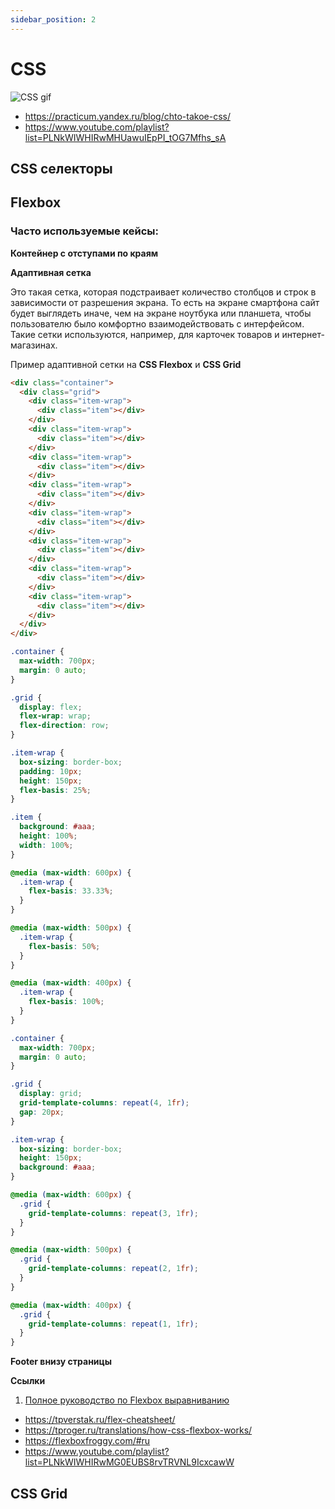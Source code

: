 ```yaml
---
sidebar_position: 2
---
```



# CSS

<div style={{maxWidth: 350}}>

![CSS gif](./img/FirstWarpedInganue-size_restricted.gif)

</div>

- https://practicum.yandex.ru/blog/chto-takoe-css/
- https://www.youtube.com/playlist?list=PLNkWIWHIRwMHUawuIEpPI_tOG7Mfhs_sA


## CSS селекторы




## Flexbox

### Часто используемые кейсы:

**Контейнер с отступами по краям**



**Адаптивная сетка**

Это такая сетка, которая подстраивает количество столбцов и строк в зависимости от разрешения экрана. То есть на экране смартфона сайт будет выглядеть иначе, чем на экране ноутбука или планшета, чтобы пользователю было комфортно взаимодействовать с интерфейсом. Такие сетки используются, например, для карточек товаров и интернет-магазинах. 

<!-- <iframe style={{width: '100%', height: 400}} scrolling="no" title="Flexbox Card" src="https://codepen.io/Maxim-Lyashov/embed/zYMWqxp?default-tab=result" frameborder="no" loading="lazy" allowtransparency="true" allowfullscreen="true">
  See the Pen <a href="https://codepen.io/Maxim-Lyashov/pen/zYMWqxp">
  Flexbox Card</a> by Maxim Lyashov (<a href="https://codepen.io/Maxim-Lyashov">@Maxim-Lyashov</a>)
  on <a href="https://codepen.io">CodePen</a>.
</iframe> -->

Пример адаптивной сетки на **CSS Flexbox** и **CSS Grid**

<Tabs>
<TabItem value="html" label="HTML">
<div style={{height: '380px', overflow: 'auto'}}>

```html
<div class="container">
  <div class="grid">
    <div class="item-wrap">
      <div class="item"></div>
    </div>
    <div class="item-wrap">
      <div class="item"></div>
    </div>
    <div class="item-wrap">
      <div class="item"></div>
    </div>
    <div class="item-wrap">
      <div class="item"></div>
    </div>
    <div class="item-wrap">
      <div class="item"></div>
    </div>
    <div class="item-wrap">
      <div class="item"></div>
    </div>
    <div class="item-wrap">
      <div class="item"></div>
    </div>
    <div class="item-wrap">
      <div class="item"></div>
    </div>
  </div>
</div>
```

</div>
</TabItem>

<TabItem value="flexbox" label="CSS Flexbox">
<div style={{height: '380px', overflow: 'auto'}}>

```css
.container {
  max-width: 700px;
  margin: 0 auto;
}

.grid {
  display: flex;
  flex-wrap: wrap;
  flex-direction: row;
}

.item-wrap {
  box-sizing: border-box;
  padding: 10px;
  height: 150px;
  flex-basis: 25%;
}

.item {
  background: #aaa;
  height: 100%;
  width: 100%;
}

@media (max-width: 600px) {
  .item-wrap {
    flex-basis: 33.33%;
  }
}

@media (max-width: 500px) {
  .item-wrap {
    flex-basis: 50%;
  }
}

@media (max-width: 400px) {
  .item-wrap {
    flex-basis: 100%;
  }
}
```

</div>
</TabItem>

<TabItem value="grid" label="CSS Grid">
<div style={{height: '380px', overflow: 'auto'}}>

```css
.container {
  max-width: 700px;
  margin: 0 auto;
}

.grid {
  display: grid;
  grid-template-columns: repeat(4, 1fr);
  gap: 20px;
}

.item-wrap {
  box-sizing: border-box;
  height: 150px;
  background: #aaa;
}

@media (max-width: 600px) {
  .grid {
    grid-template-columns: repeat(3, 1fr);
  }
}

@media (max-width: 500px) {
  .grid {
    grid-template-columns: repeat(2, 1fr);
  }
}

@media (max-width: 400px) {
  .grid {
    grid-template-columns: repeat(1, 1fr);
  }
}
```

</div>
</TabItem>

<TabItem value="res" label="Результат">
<BrowserWindow style={{height: '380px', overflow: 'auto'}}>
  <div class="css-container">
    <div class="css-flex-grid">
      <div class="css-item-wrap">
        <div class="css-item"></div>
      </div>
      <div class="css-item-wrap">
        <div class="css-item"></div>
      </div>
      <div class="css-item-wrap">
        <div class="css-item"></div>
      </div>
      <div class="css-item-wrap">
        <div class="css-item"></div>
      </div>
      <div class="css-item-wrap">
        <div class="css-item"></div>
      </div>
      <div class="css-item-wrap">
        <div class="css-item"></div>
      </div>
      <div class="css-item-wrap">
        <div class="css-item"></div>
      </div>
      <div class="css-item-wrap">
        <div class="css-item"></div>
      </div>
    </div>
  </div>
</BrowserWindow>
</TabItem>

</Tabs>





**Footer внизу страницы**

**Ссылки**
1. [Полное руководство по Flexbox выравниванию](https://webdesign.tutsplus.com/ru/a-comprehensive-guide-to-flexbox-alignment--cms-30183t) 

- https://tpverstak.ru/flex-cheatsheet/
- https://tproger.ru/translations/how-css-flexbox-works/
- https://flexboxfroggy.com/#ru
- https://www.youtube.com/playlist?list=PLNkWIWHIRwMG0EUBS8rvTRVNL9IcxcawW




## CSS Grid


